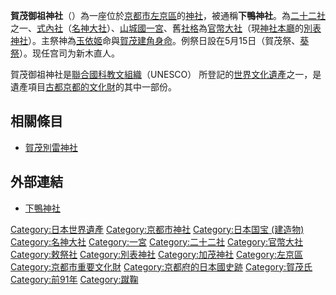 {{日本神社
| name = 賀茂御祖神社
| img = File:Shimogamo 01.jpg
| img_capt =賀茂御祖神社
| image_width = 250px
| nihongo =賀茂御祖神社
| hiragana =かもみおやじんじゃ
| romaji =kamomioya jinja
| location = [[京都府|京都府]][[京都市|京都市]][[左京區|左京區]]
| god = [[玉依姬|玉依姬]]大神、[[賀茂建角身命|賀茂建角身命]]大神
| type = [[式內社|式內社]]（[[名神大社|名神大社]]）、[[山城國|山城國]][[一宮|一宮]]、[[二十二社|二十二社]]、[[勅祭社|勅祭社]]、[[官幣大社|官幣大社]]、[[別表神社|別表神社]]
| struct =  [[流造|流造]]
| open_year = 前90年（[[崇神天皇|崇神天皇]]7年）
| cere_date = 5月15日
|}}
'''賀茂御祖神社'''（{{lang-ja|賀茂御祖神社}}）為一座位於[[京都市|京都市]][[左京區|左京區]]的[[神社|神社]]，被通稱'''下鴨神社'''。為[[二十二社|二十二社]]之一、[[式內社|式內社]]（[[名神大社|名神大社]]）、[[山城國|山城國]][[一宮|一宮]]、舊[[社格|社格]]為[[官幣大社|官幣大社]]（現[[神社本廳|神社本廳]]的[[別表神社|別表神社]]）。主祭神為[[玉依姬|玉依姬]]命與[[賀茂建角身命|賀茂建角身命]]。例祭日設在5月15日（賀茂祭、[[葵祭|葵祭]]）。现任宫司为新木直人。

賀茂御祖神社是[[聯合國科教文組織|聯合國科教文組織]]（UNESCO） 所登記的[[世界文化遺產|世界文化遺產]]之一，是遺產項目[[古都京都的文化財|古都京都的文化財]]的其中一部份。

== 相關條目 ==
* [[賀茂別雷神社|賀茂別雷神社]]

== 外部連結 ==
{{Commonscat|Shimogamo-jinja}}
* [http://www.shimogamo-jinja.or.jp/ 下鴨神社] {{Wayback|url=http://www.shimogamo-jinja.or.jp/ |date=20210502185939 }}

{{二十二社}}
{{一宮}}
{{近代社格制度}}
{{Authority control}}
{{japan-stub}}
{{coord|35|02|20|N|135|46|21|E|region:JP_type:landmark|display=title}}

{{DEFAULTSORT:Kamomioya Jinja}}
[[Category:日本世界遺產|Category:日本世界遺產]]
[[Category:京都市神社|Category:京都市神社]]
[[Category:日本国宝_(建造物)|Category:日本国宝 (建造物)]]
[[Category:名神大社|Category:名神大社]]
[[Category:一宮|Category:一宮]]
[[Category:二十二社|Category:二十二社]]
[[Category:官幣大社|Category:官幣大社]]
[[Category:敕祭社|Category:敕祭社]]
[[Category:別表神社|Category:別表神社]]
[[Category:加茂神社|Category:加茂神社]]
[[Category:左京區|Category:左京區]]
[[Category:京都市重要文化財|Category:京都市重要文化財]]
[[Category:京都府的日本國史跡|Category:京都府的日本國史跡]]
[[Category:賀茂氏|Category:賀茂氏]]
[[Category:前91年|Category:前91年]]
[[Category:蹴鞠|Category:蹴鞠]]